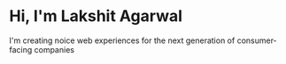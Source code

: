 # Hi, I'm Lakshit Agarwal

I'm creating noice web experiences for the next generation of consumer-facing companies
